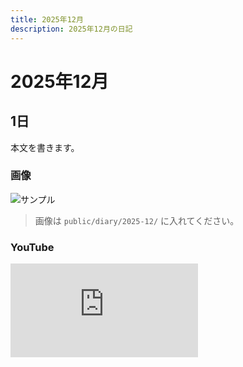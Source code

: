 ```yaml
---
title: 2025年12月
description: 2025年12月の日記
---
```


# 2025年12月

## 1日
本文を書きます。

### 画像
![サンプル](/diary/2025-12/sample.jpg)
> 画像は `public/diary/2025-12/` に入れてください。

### YouTube
<div style={{position:'relative', paddingTop:'56.25%'}}>
  <iframe
    src="https://www.youtube.com/embed/VIDEO_ID"
    title="2025年12月の動画"
    style={{position:'absolute', inset:0, width:'100%', height:'100%'}}
    frameBorder="0"
    allow="accelerometer; autoplay; clipboard-write; encrypted-media; gyroscope; picture-in-picture; web-share"
    allowFullScreen
  />
</div>
